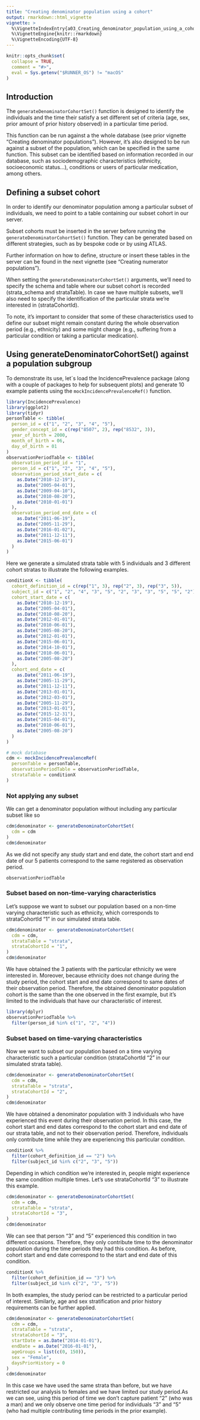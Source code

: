 ```yaml
---
title: "Creating denominator population using a cohort"
output: rmarkdown::html_vignette
vignette: >
  %\VignetteIndexEntry{a03_Creating_denominator_population_using_a_cohort}
  %\VignetteEngine{knitr::rmarkdown}
  %\VignetteEncoding{UTF-8}
---
```


```r
knitr::opts_chunk$set(
  collapse = TRUE,
  comment = "#>",
  eval = Sys.getenv("$RUNNER_OS") != "macOS"
)
```

## Introduction
The `generateDenominatorCohortSet()` function is designed to identify the individuals and the time their satisfy a set different set of criteria (age, sex, prior amount of prior history observed) in a particular time period.

This function can be run against a the whole database (see prior vignette "Creating denominator populations"). However, it's also designed to be run against a subset of the population, which can be specified in the same function. This subset can be identified based on information recorded in our database, such as sociodemographic characteristics (ethnicity, socioeconomic status...), conditions or users of particular medication, among others.


## Defining a subset cohort
In order to identify our denominator population among a particular subset of individuals, we need to point to a table containing our subset cohort in our server.

Subset cohorts must be inserted in the server before running the `generateDenominatorCohortSet()` function. They can be generated based on different strategies, such as by bespoke code or by using ATLAS. 

Further information on how to define, structure or insert these tables in the server can be found in the next vignette (see "Creating numerator populations").

When setting the `generateDenominatorCohortSet()` arguments, we'll need to specify the schema and table where our subset cohort is recorded (strata_schema and strataTable). In case we have multiple subsets, we'll also need to specify the identification of the particular strata we're interested in (strataCohortId). 

To note, it's important to consider that some of these characteristics used to define our subset might remain constant during the whole observation period (e.g., ethnicity) and some might change (e.g., suffering from a particular condition or taking a particular medication).

## Using generateDenominatorCohortSet() against a population subgroup
To demonstrate its use, let´s load the IncidencePrevalence package (along with a couple of packages to help for subsequent plots) and generate 10 example patients using the `mockIncidencePrevalenceRef()` function.

```r
library(IncidencePrevalence)
library(ggplot2)
library(tidyr)
personTable <- tibble(
  person_id = c("1", "2", "3", "4", "5"),
  gender_concept_id = c(rep("8507", 2), rep("8532", 3)),
  year_of_birth = 2000,
  month_of_birth = 06,
  day_of_birth = 01
)
observationPeriodTable <- tibble(
  observation_period_id = "1",
  person_id = c("1", "2", "3", "4", "5"),
  observation_period_start_date = c(
    as.Date("2010-12-19"),
    as.Date("2005-04-01"),
    as.Date("2009-04-10"),
    as.Date("2010-08-20"),
    as.Date("2010-01-01")
  ),
  observation_period_end_date = c(
    as.Date("2011-06-19"),
    as.Date("2005-11-29"),
    as.Date("2016-01-02"),
    as.Date("2011-12-11"),
    as.Date("2015-06-01")
  )
)
```

Here we generate a simulated strata table with 5 individuals and 3 different cohort stratas to illustrate the following examples.

```r
conditionX <- tibble(
  cohort_definition_id = c(rep("1", 3), rep("2", 3), rep("3", 5)),
  subject_id = c("1", "2", "4", "3", "5", "2", "3", "3", "5", "5", "2"),
  cohort_start_date = c(
    as.Date("2010-12-19"),
    as.Date("2005-04-01"),
    as.Date("2010-08-20"),
    as.Date("2012-01-01"),
    as.Date("2010-06-01"),
    as.Date("2005-08-20"),
    as.Date("2012-01-01"),
    as.Date("2015-06-01"),
    as.Date("2014-10-01"),
    as.Date("2010-06-01"),
    as.Date("2005-08-20")
  ),
  cohort_end_date = c(
    as.Date("2011-06-19"),
    as.Date("2005-11-29"),
    as.Date("2011-12-11"),
    as.Date("2013-01-01"),
    as.Date("2012-03-01"),
    as.Date("2005-11-29"),
    as.Date("2013-01-01"),
    as.Date("2015-12-31"),
    as.Date("2015-04-01"),
    as.Date("2010-06-01"),
    as.Date("2005-08-20")
  )
)

# mock database
cdm <- mockIncidencePrevalenceRef(
  personTable = personTable,
  observationPeriodTable = observationPeriodTable,
  strataTable = conditionX
)
```
### Not applying any subset
We can get a denominator population without including any particular subset like so
```r
cdm$denominator <- generateDenominatorCohortSet(
  cdm = cdm
)
cdm$denominator
```
As we did not specify any study start and end date, the cohort start and end date of our 5 patients correspond to the same registered as observation period. 

```r
observationPeriodTable
```

### Subset based on non-time-varying characteristics
Let's suppose we want to subset our population based on a non-time varying characteristic such as ethnicity, which corresponds to strataCohortId "1" in our simulated strata table.

```r
cdm$denominator <- generateDenominatorCohortSet(
  cdm = cdm,
  strataTable = "strata",
  strataCohortId = "1",
)
cdm$denominator 
```

We have obtained the 3 patients with the particular ethnicity we were interested in. Moreover, because ethnicity does not change during the study period, the cohort start and end date correspond to same dates of their observation period. Therefore, the obtained denominator population cohort is the same than the one observed in the first example, but it's limited to the individuals that have our characteristic of interest.

```r
library(dplyr)
observationPeriodTable %>%
  filter(person_id %in% c("1", "2", "4"))
```

### Subset based on time-varying characteristics 
Now we want to subset our population based on a time varying characteristic such a particular condition (strataCohortId "2" in our simulated strata table).

```r
cdm$denominator <- generateDenominatorCohortSet(
  cdm = cdm,
  strataTable = "strata",
  strataCohortId = "2",
)
cdm$denominator
```

We have obtained a denominator population with 3 individuals who have experienced this event during their observation period. In this case, the cohort start and end dates correspond to the cohort start and end date of our strata table, and not to their observation period. Therefore, individuals only contribute time while they are experiencing this particular condition. 

```r
conditionX %>%
  filter(cohort_definition_id == "2") %>%
  filter(subject_id %in% c("2", "3", "5"))
```

Depending in which condition we're interested in, people might experience the same condition multiple times. Let's use strataCohortId "3" to illustrate this example. 

```r
cdm$denominator <- generateDenominatorCohortSet(
  cdm = cdm,
  strataTable = "strata",
  strataCohortId = "3",
)
cdm$denominator
```

We can see that person "3" and "5" experienced this condition in two different occasions. Therefore, they only contribute time to the denominator population during the time periods they had this condition. As before, cohort start and end date correspond to the start and end date of this condition.

```r
conditionX %>%
  filter(cohort_definition_id == "3") %>%
  filter(subject_id %in% c("2", "3", "5"))
```

In both examples, the study period can be restricted to a particular period of interest. Similarly, age and sex stratification and prior history requirements can be further applied.


```r
cdm$denominator <- generateDenominatorCohortSet(
  cdm = cdm,
  strataTable = "strata",
  strataCohortId = "3",
  startDate = as.Date("2014-01-01"),
  endDate = as.Date("2016-01-01"),
  ageGroups = list(c(0, 150)),
  sex = "Female",
  daysPriorHistory = 0
)
cdm$denominator
```

In this case we have used the same strata than before, but we have restricted our analysis to females and we have limited our study period.As we can see, using this period of time we don't capture patient "2" (who was a man) and we only observe one time period for individuals "3" and "5" (who had multiple contributing time periods in the prior example).

